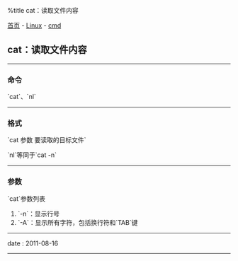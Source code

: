 %title cat：读取文件内容

[[../../../index|首页]] - [[../index|Linux]] - [[index|cmd]]
==cat：读取文件内容==
----
===命令===
`cat`、`nl`
----
===格式===
`cat 参数 要读取的目标文件`

`nl`等同于`cat -n`
----
===参数===
`cat`参数列表

# `-n`：显示行号
# `-A`：显示所有字符，包括换行符和`TAB`键
----
<red>date</red> : 2011-08-16
----
